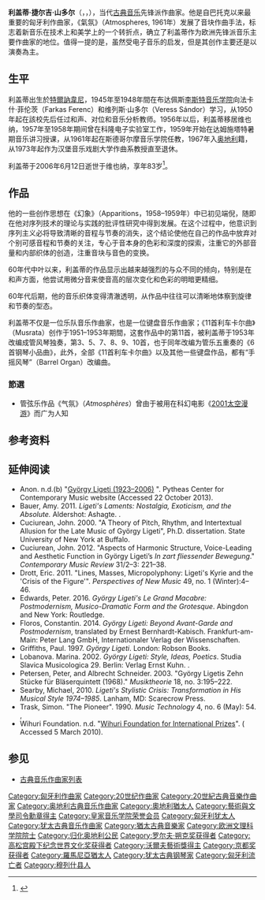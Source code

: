 {{NoteTA
|T=zh-cn:利盖蒂·捷尔吉;zh-tw:利蓋蒂·捷爾吉;zh-hk:利格特·捷爾吉;
|1=zh-cn:利盖蒂;zh-tw:利蓋蒂;zh-hk:利格特;
}}
{{Eastern name order|匈牙利语|匈牙利人名}}
{{Infobox classical
| 中文名 = 利盖蒂·捷尔吉
| 画像 = Gyorgy Ligeti.jpg
| 附注 =      
| 原文名 = Ligeti György Sándor          
| 国别 = 匈牙利    
| 出生日期 = {{birth date|1923|5|28}}
| 出生地 = {{flag|Kingdom of Romania}}[[特爾訥韋尼|特爾訥韋尼]]
| 逝世日期 = {{death date and age|2006|6|12|1923|5|28}}
| 逝世地 = {{AUT}}维也纳
| 所属时期 = 20世纪
| 所属乐派 =  
| 擅长作品类型 = 管弦乐，室内乐
| 代表作 = 管弦乐《气氛》，歌剧《伟大的死亡》，两首弦乐四重奏
| 师从 = [[柯达伊|柯达伊]]
| 学生 = [[陈银淑|陈银淑]]，[[陈晓勇|陈晓勇]]
| 官方网站 = 
}}

'''利盖蒂·捷尔吉·山多尔'''（{{lang-hu|Ligeti György Sándor}}，{{IPA-hu|ˈliɡɛti ˈɟørɟ ˈʃaːndor|pron}}，{{bd|1923年|5月28日|2006年|6月12日}}），当代[[现代音乐|古典音乐]]先锋派作曲家。他是自巴托克以来最重要的匈牙利作曲家，《氣氛》（Atmospheres, 1961年）发展了音块作曲手法，标志着新音乐在技术上和美学上的一个转折点，确立了利盖蒂作为欧洲先锋派音乐主要作曲家的地位。值得一提的是，虽然受电子音乐的启发，但是其创作主要还是以{{what|传统乐器}}演奏為主。

== 生平 ==
利盖蒂出生於[[特爾訥韋尼|特爾訥韋尼]]，1945年至1948年間在布达佩斯[[李斯特音乐学院|李斯特音乐学院]]向法卡什·菲伦茨（Farkas Ferenc）和维列斯·山多尔（Veress Sándor）学习，从1950年起在該校先后任过和声、对位和音乐分析教师。1956年以后，利盖蒂移居维也纳，1957年至1958年期间曾在科隆电子实验室工作，1959年开始在达姆施塔特暑期音乐讲习授课，从1961年起在斯德哥尔摩音乐学院任教，1967年入[[奥地利|奥地利]]籍，从1973年起作为汉堡音乐戏剧大学作曲系教授直至退休。

利盖蒂于2006年6月12日逝世于维也纳，享年83岁<ref>{{cite web|url=http://arts.guardian.co.uk/news/obituary/0,,1796976,00.html|title=Obituary for György Ligeti|author=Plaistow, Stephen|publisher=[[The_Guardian|The Guardian]]|date=2006-06-14|language=en|accessdate=2019-10-02|archive-date=2008-07-18|archive-url=https://web.archive.org/web/20080718112905/http://arts.guardian.co.uk/news/obituary/0,,1796976,00.html|dead-url=no}}</ref>。

== 作品 ==
他的一些创作思想在《幻象》（Apparitions，1958–1959年）中已初见端倪，随即在他对序列技术的理论与实践的批评性研究中得到发展。在这个过程中，他意识到序列主义必将导致清晰的音程与节奏的消失，这个结论使他在自己的作品中放弃对个别可感音程和节奏的关注，专心于音本身的色彩和深度的探索，注重它的外部音量和内部织体的创造，注重音块与音色的变换。

60年代中叶以来，利盖蒂的作品显示出越来越强烈的与众不同的倾向，特别是在和声方面，他尝试用微分音来使音高的层次变化和色彩的明暗更精细。

60年代后期，他的音乐织体变得清澈透明，从作品中往往可以清晰地体察到旋律和节奏的型态。

利盖蒂不仅是一位乐队音乐作曲家，也是一位键盘音乐作曲家；《11首利车卡尔曲》（Musrata）创作于1951–1953年期間，这套作品中的第11首，被利盖蒂于1953年改编成管风琴独奏，第3、5、7、8、9、10首，也于同年改编为管乐五重奏的《6首钢琴小品曲》，此外，全部《11首利车卡尔曲》以及其他一些键盘作品，都有“手摇风琴”（Barrel Organ）改编曲。

=== 節選 ===
* 管弦乐作品《气氛》（''Atmosphères''）曾由于被用在科幻电影《[[2001太空漫遊_(電影)|2001太空漫游]]》而广为人知

== 参考资料 ==
{{reflist}}

== 延伸阅读 ==
* Anon. n.d.(b) "[http://www.pytheasmusic.org/ligeti.html György Ligeti (1923–2006)] {{Wayback|url=http://www.pytheasmusic.org/ligeti.html |date=20200220020029 }}". Pytheas Center for Contemporary Music website (Accessed 22 October 2013).{{unreliable source?|date=October 2013}}<!--Amongst others, this website gives the Wikipedia article on Ligeti as a link. No specific source for the claim about Michael Mann's film is given, which leaves open the possibility that it was taken from Wikipedia and is therefore a circular self-reference.-->
* Bauer, Amy. 2011. ''Ligeti's Laments: Nostalgia, Exoticism, and the Absolute.'' Aldershot: Ashagte. {{ISBN|978-1-4094-0041-7}}.
* Cuciurean, John. 2000. "A Theory of Pitch, Rhythm, and Intertextual Allusion for the Late Music of György Ligeti", Ph.D. dissertation. State University of New York at Buffalo.
* Cuciurean, John. 2012. "Aspects of Harmonic Structure, Voice-Leading and Aesthetic Function in György Ligeti’s ''In zart fliessender Bewegung''." ''Contemporary Music Review'' 31/2–3: 221–38.
*Drott, Eric. 2011. "Lines, Masses, Micropolyphony: Ligeti's Kyrie and the 'Crisis of the Figure'". ''Perspectives of New Music'' 49, no. 1 (Winter):4–46.
*Edwards, Peter. 2016. ''György Ligeti's Le Grand Macabre: Postmodernism, Musico-Dramatic Form and the Grotesque''. Abingdon and New York: Routledge. {{ISBN|978-1472456984}}
* Floros, Constantin. 2014. ''György Ligeti: Beyond Avant-Garde and Postmodernism'', translated by Ernest Bernhardt-Kabisch. Frankfurt-am-Main: Peter Lang GmbH, Internationaler Verlag der Wissenschaften. {{ISBN|978-3631654996}}
* Griffiths, Paul. 1997. ''György Ligeti''. London: Robson Books. {{ISBN|1-86105-058-5}}
* Lobanova. Marina. 2002. ''György Ligeti: Style, Ideas, Poetics''. Studia Slavica Musicologica 29. Berlin: Verlag Ernst Kuhn. {{ISBN|3-928864-90-4}}.
* Petersen, Peter, and Albrecht Schneider. 2003. "György Ligetis Zehn Stücke für Bläserquintett (1968)." ''Musiktheorie'' 18, no. 3:195–222.
* Searby, Michael, 2010. ''Ligeti's Stylistic Crisis: Transformation in His Musical Style 1974–1985''. Lanham, MD: Scarecrow Press. {{ISBN|978-0-8108-7250-9}}
* Trask, Simon. "The Pioneer". 1990. ''Music Technology'' 4, no. 6 (May): 54. {{issn|0957-6606}}, {{oclc|24835173}}
* Wihuri Foundation. n.d. "[https://web.archive.org/web/20110423032658/http://www.wihurinrahasto.fi/prizes.html Wihuri Foundation for International Prizes]". ( Accessed 5 March 2010).

== 参见 ==
{{Portal box|古典音樂}}
* [[古典音乐作曲家列表|古典音乐作曲家列表]]

{{Schock Prize laureates}}
{{沃尔夫艺术奖}}
{{京都奖获得者|arts-philosophy}}
{{高松宫殿下纪念世界文化奖获得者|music}}

{{Authority control}}

{{DEFAULTSORT:Ligeti, György}}
[[Category:匈牙利作曲家|Category:匈牙利作曲家]]
[[Category:20世纪作曲家|Category:20世纪作曲家]]
[[Category:20世紀古典音樂作曲家|Category:20世紀古典音樂作曲家]]
[[Category:奥地利古典音乐作曲家|Category:奥地利古典音乐作曲家]]
[[Category:奧地利猶太人|Category:奧地利猶太人]]
[[Category:藝術與文學司令勳章得主|Category:藝術與文學司令勳章得主]]
[[Category:皇家音乐学院荣誉会员|Category:皇家音乐学院荣誉会员]]
[[Category:匈牙利犹太人|Category:匈牙利犹太人]]
[[Category:犹太古典音乐作曲家|Category:犹太古典音乐作曲家]]
[[Category:猶太古典音樂家|Category:猶太古典音樂家]]
[[Category:欧洲文理科学院院士|Category:欧洲文理科学院院士]]
[[Category:归化奥地利公民|Category:归化奥地利公民]]
[[Category:罗尔夫·朔克奖获得者|Category:罗尔夫·朔克奖获得者]]
[[Category:高松宫殿下纪念世界文化奖获得者|Category:高松宫殿下纪念世界文化奖获得者]]
[[Category:沃爾夫藝術獎得主|Category:沃爾夫藝術獎得主]]
[[Category:京都奖获得者|Category:京都奖获得者]]
[[Category:羅馬尼亞猶太人|Category:羅馬尼亞猶太人]]
[[Category:犹太古典钢琴家|Category:犹太古典钢琴家]]
[[Category:匈牙利流亡者|Category:匈牙利流亡者]]
[[Category:穆列什县人|Category:穆列什县人]]